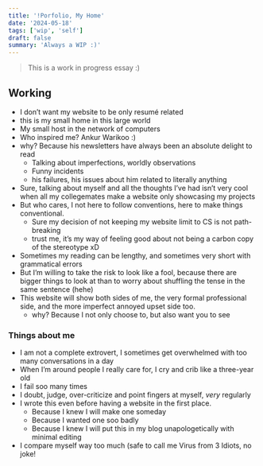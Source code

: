```yaml
---
title: '!Porfolio, My Home'
date: '2024-05-18'
tags: ['wip', 'self']
draft: false
summary: 'Always a WIP :)'
---
```


> This is a work in progress essay :)

## Working

- I don’t want my website to be only resumé related
- this is my small home in this large world
- My small host in the network of computers
- Who inspired me? Ankur Warikoo :)
- why? Because his newsletters have always been an absolute delight to read
  - Talking about imperfections, worldly observations
  - Funny incidents
  - his failures, his issues about him related to literally anything
- Sure, talking about myself and all the thoughts I’ve had isn’t very cool when all my collegemates make a website only showcasing my projects
- But who cares, I not here to follow conventions, here to make things conventional.
  - Sure my decision of not keeping my website limit to CS is not path-breaking
  - trust me, it’s my way of feeling good about not being a carbon copy of the stereotype xD
- Sometimes my reading can be lengthy, and sometimes very short with grammatical errors
- But I’m willing to take the risk to look like a fool, because there are bigger things to look at than to worry about shuffling the tense in the same sentence (hehe)
- This website will show both sides of me, the very formal professional side, and the more imperfect annoyed upset side too.
  - why? Because I not only choose to, but also want you to see

### Things about me

- I am not a complete extrovert, I sometimes get overwhelmed with too many conversations in a day
- When I’m around people I really care for, I cry and crib like a three-year old
- I fail soo many times
- I doubt, judge, over-criticize and point fingers at myself, _very_ regularly
- I wrote this even before having a website in the first place.
  - Because I knew I will make one someday
  - Because I wanted one soo badly
  - Because I knew I will put this in my blog unapologetically with minimal editing
- I compare myself way too much (safe to call me Virus from 3 Idiots, no joke!
